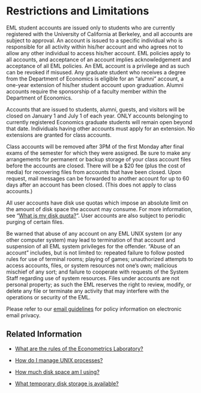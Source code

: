 # Restrictions and Limitations

EML student accounts are issued only to students who are currently
registered with the University of California at Berkeley, and all
accounts are subject to approval. An account is issued to a specific
individual who is responsible for all activity within his/her account
and who agrees not to allow any other individual to access his/her
account. EML policies apply to all accounts, and acceptance of an
account implies acknowledgement and acceptance of all EML policies. An
EML account is a privilege and as such can be revoked if misused. Any
graduate student who receives a degree from the Department of Economics
is eligible for an "alumni" account, a one-year extension of his/her
student account upon graduation. Alumni accounts require the sponsorship
of a faculty member within the Department of Economics.

Accounts that are issued to students, alumni, guests, and visitors will
be closed on January 1 and July 1 of each year. ONLY accounts belonging
to currently registered Economics graduate students will remain open
beyond that date. Individuals having other accounts must apply for an
extension. No extensions are granted for class accounts.

Class accounts will be removed after 3PM of the first Monday after final
exams of the semester for which they were assigned. Be sure to make any
arrangements for permanent or backup storage of your class account files
before the accounts are closed. There will be a $20 fee (plus the cost
of media) for recovering files from accounts that have been closed. Upon
request, mail messages can be forwarded to another account for up to 60
days after an account has been closed. (This does not apply to class
accounts.)

All user accounts have disk use quotas which impose an absolute limit on
the amount of disk space the account may consume. For more information,
see "[What is my disk quota?](https://eml.berkeley.edu/498)". User
accounts are also subject to periodic purging of certain files. 

Be warned that abuse of any account on any EML UNIX system (or any other
computer system) may lead to termination of that account and suspension
of all EML system privileges for the offender. "Abuse of an account"
includes, but is not limited to: repeated failure to follow posted rules
for use of terminal rooms; playing of games; unauthorized attempts to
access accounts, files, or system resources not one's own; malicious
mischief of any sort; and failure to cooperate with requests of the
System Staff regarding use of system resources. Files under accounts are
not personal property; as such the EML reserves the right to review,
modify, or delete any file or terminate any activity that may interfere
with the operations or security of the EML.

Please refer to our [email
guidelines](http://www.econ.berkeley.edu/help/?f=email-guidelines) for
policy information on electronic email privacy.

## Related Information

-   [What are the rules of the Econometrics Laboratory?](rules)

-   [How do I manage UNIX processes?](https://eml.berkeley.edu/536)

-   [How much disk space am I using?](https://eml.berkeley.edu/500)

-   [What temporary disk storage is
    available?](https://eml.berkeley.edu/499)

